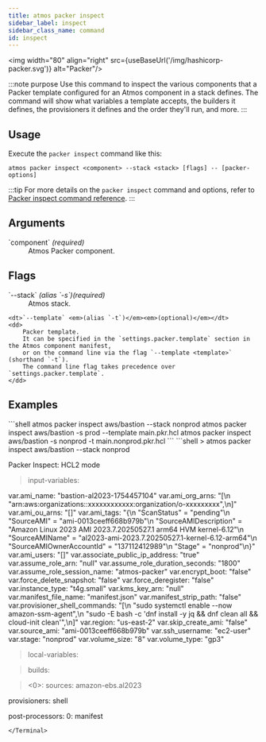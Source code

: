 ```yaml
---
title: atmos packer inspect
sidebar_label: inspect
sidebar_class_name: command
id: inspect
---
```



<img width="80" align="right" src={useBaseUrl('/img/hashicorp-packer.svg')} alt="Packer"/>

:::note purpose
Use this command to inspect the various components that a Packer template configured for an Atmos component in a stack defines.
The command will show what variables a template accepts, the builders it defines, the provisioners it defines and the order they'll run, and more.
:::

<Screengrab title="atmos packer inspect --help" slug="atmos-packer-inspect--help" />

## Usage

Execute the `packer inspect` command like this:

```shell
atmos packer inspect <component> --stack <stack> [flags] -- [packer-options]
```

:::tip
For more details on the `packer inspect` command and options, refer to [Packer inspect command reference](https://developer.hashicorp.com/packer/docs/commands/inspect).
:::

## Arguments

<dl>
    <dt>`component` <em>(required)</em></dt>
    <dd>
        Atmos Packer component.
    </dd>
</dl>

## Flags

<dl>
    <dt>`--stack` <em>(alias `-s`)</em><em>(required)</em></dt>
    <dd>
        Atmos stack.
    </dd>

    <dt>`--template` <em>(alias `-t`)</em><em>(optional)</em></dt>
    <dd>
        Packer template.
        It can be specified in the `settings.packer.template` section in the Atmos component manifest,
        or on the command line via the flag `--template <template>` (shorthand `-t`).
        The command line flag takes precedence over `settings.packer.template`.
    </dd>
</dl>

## Examples

<Terminal>
```shell
atmos packer inspect aws/bastion --stack nonprod
atmos packer inspect aws/bastion -s prod --template main.pkr.hcl
atmos packer inspect aws/bastion -s nonprod -t main.nonprod.pkr.hcl
```
</Terminal>

<Terminal title="atmos packer inspect aws/bastion --stack nonprod">
```shell
> atmos packer inspect aws/bastion --stack nonprod

Packer Inspect: HCL2 mode

> input-variables:

var.ami_name: "bastion-al2023-1754457104"
var.ami_org_arns: "[\n  \"arn:aws:organizations::xxxxxxxxxxxx:organization/o-xxxxxxxxx\",\n]"
var.ami_ou_arns: "[]"
var.ami_tags: "{\n  \"ScanStatus\" = \"pending\"\n  \"SourceAMI\" = \"ami-0013ceeff668b979b\"\n  \"SourceAMIDescription\" = \"Amazon Linux 2023 AMI 2023.7.20250527.1 arm64 HVM kernel-6.12\"\n  \"SourceAMIName\" = \"al2023-ami-2023.7.20250527.1-kernel-6.12-arm64\"\n  \"SourceAMIOwnerAccountId\" = \"137112412989\"\n  \"Stage\" = \"nonprod\"\n}"
var.ami_users: "[]"
var.associate_public_ip_address: "true"
var.assume_role_arn: "null"
var.assume_role_duration_seconds: "1800"
var.assume_role_session_name: "atmos-packer"
var.encrypt_boot: "false"
var.force_delete_snapshot: "false"
var.force_deregister: "false"
var.instance_type: "t4g.small"
var.kms_key_arn: "null"
var.manifest_file_name: "manifest.json"
var.manifest_strip_path: "false"
var.provisioner_shell_commands: "[\n  \"sudo systemctl enable --now amazon-ssm-agent\",\n  \"sudo -E bash -c 'dnf install -y jq && dnf clean all && cloud-init clean'\",\n]"
var.region: "us-east-2"
var.skip_create_ami: "false"
var.source_ami: "ami-0013ceeff668b979b"
var.ssh_username: "ec2-user"
var.stage: "nonprod"
var.volume_size: "8"
var.volume_type: "gp3"

> local-variables:

> builds:

> <0>:
sources:
amazon-ebs.al2023

provisioners:
shell

post-processors:
0:
manifest
```
</Terminal>
